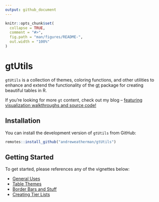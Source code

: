 ```yaml
---
output: github_document
---
```


<!-- README.md is generated from README.Rmd. Please edit that file -->

```r
knitr::opts_chunk$set(
  collapse = TRUE,
  comment = "#>",
  fig.path = "man/figures/README-",
  out.width = "100%"
)
```

# gtUtils

`gtUtils` is a collection of themes, coloring functions, and other utilities to enhance and extend the functionality of the [gt](https://gt.rstudio.com/) package for creating beautiful tables in R.

If you're looking for more `gt` content, check out my blog -- [featuring visualization walkthroughs and source code!](https://www.bucketsandbytes.com)

## Installation

You can install the development version of `gtUtils` from GitHub:

``` r
remotes::install_github("andreweatherman/gtUtils")
```

## Getting Started

To get started, please references any of the vignettes below:

-   [General Uses](https://gtutils.aweatherman.com/articles/general_uses.html)
-   [Table Themes](https://gtutils.aweatherman.com/articles/table_themes.html)
-   [Border Bars and Stuff](https://gtutils.aweatherman.com/articles/border_bars.html)
-   [Creating Tier Lists](https://gtutils.aweatherman.com/articles/tier_list.html)
